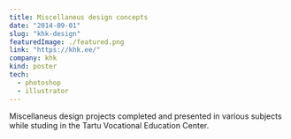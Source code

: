```yaml
---
title: Miscellaneus design concepts
date: "2014-09-01"
slug: "khk-design"
featuredImage: ./featured.png
link: "https://khk.ee/"
company: khk
kind: poster
tech:
  - photoshop
  - illustrator
---
```


Miscellaneus design projects completed and presented in various subjects while studing in the Tartu Vocational Education Center.

<MasonryGallery>

<img alt="" src="./design-baltic-games.png" />

<img alt="" src="./design-plane.png" />

<img alt="" src="./design-power-past.png" />

<img alt="" src="./design-worry-tomorrow.png" />

<img alt="" src="./design-yes-is-more.png" />

<img alt="" src="./design-xmas.png" />

<img alt="" src="./design-open-doors.png" />

<img alt="" src="./design-heart.png" />

<img alt="" src="./design-ideas.png" />

<img alt="" src="./design-eva.png" />

</MasonryGallery>
